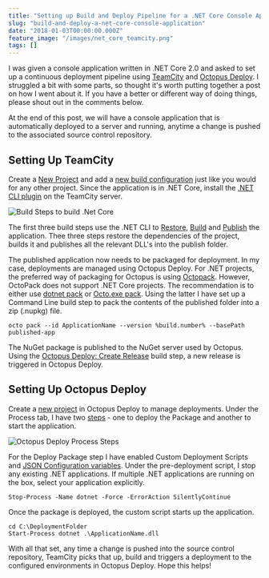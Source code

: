 ```yaml
---
title: "Setting up Build and Deploy Pipeline for a .NET Core Console Application"
slug: "build-and-deploy-a-net-core-console-application"
date: "2018-01-03T00:00:00.000Z"
feature_image: "/images/net_core_teamcity.png"
tags: []
---
```


I was given a console application written in .NET Core 2.0 and asked to set up a continuous deployment pipeline using [TeamCity](https://www.jetbrains.com/teamcity/) and [Octopus Deploy](https://octopus.com/). I struggled a bit with some parts, so thought it's worth putting together a post on how I went about it. If you have a better or different way of doing things, please shout out in the comments below.

At the end of this post, we will have a console application that is automatically deployed to a server and running, anytime a change is pushed to the associated source control repository.

Setting Up TeamCity
-------------------

Create a [New Project](https://confluence.jetbrains.com/display/TCD10/Creating+and+Editing+Projects) and add a [new build configuration](https://confluence.jetbrains.com/display/TCD10/Creating+and+Editing+Build+Configurations) just like you would for any other project. Since the application is in .NET Core, install the [.NET CLI plugin](https://github.com/JetBrains/teamcity-dotnet-plugin) on the TeamCity server.

![Build Steps to build .Net Core](/images/net_core_teamcity_build_steps.png)

The first three build steps use the .NET CLI to [Restore](https://docs.microsoft.com/en-us/dotnet/core/tools/dotnet-restore?tabs=netcore2x), [Build](https://docs.microsoft.com/en-us/dotnet/core/tools/dotnet-build?tabs=netcore2x) and [Publish](https://docs.microsoft.com/en-us/dotnet/core/tools/dotnet-publish?tabs=netcore2x) the application. Thee three steps restore the dependencies of the project, builds it and publishes all the relevant DLL's into the publish folder.

The published application now needs to be packaged for deployment. In my case, deployments are managed using Octopus Deploy. For .NET projects, the preferred way of packaging for Octopus is using [Octopack](https://octopus.com/docs/packaging-applications/creating-packages/nuget-packages/using-octopack). However, OctoPack does not support .NET Core projects. The recommendation is to either use [dotnet pack](https://docs.microsoft.com/en-us/dotnet/core/tools/dotnet-pack?tabs=netcore2x) or [Octo.exe pack](https://octopus.com/docs/packaging-applications/creating-packages/nuget-packages/using-octo.exe). Using the latter I have set up a Command Line build step to pack the contents of the published folder into a zip (.nupkg) file.

    octo pack --id ApplicationName --version %build.number% --basePath published-app
    

The NuGet package is published to the NuGet server used by Octopus. Using the [Octopus Deploy: Create Release](https://octopus.com/docs/api-and-integration/teamcity) build step, a new release is triggered in Octopus Deploy.

Setting Up Octopus Deploy
-------------------------

Create a [new project](https://octopus.com/docs/deployment-process/projects) in Octopus Deploy to manage deployments. Under the Process tab, I have two [steps](https://octopus.com/docs/deployment-process/steps) - one to deploy the Package and another to start the application.

![Octopus Deploy Process Steps](/images/net_core_octopus_deploy_process.png)

For the Deploy Package step I have enabled Custom Deployment Scripts and [JSON Configuration variables](https://octopus.com/docs/deploying-applications/deploying-asp.net-core-web-applications/json-configuration-variables-feature). Under the pre-deployment script, I stop any existing .NET applications. If multiple .NET applications are running on the box, select your application explicitly.

    Stop-Process -Name dotnet -Force -ErrorAction SilentlyContinue
    

Once the package is deployed, the custom script starts up the application.

    cd C:\DeploymentFolder
    Start-Process dotnet .\ApplicationName.dll
    

With all that set, any time a change is pushed into the source control repository, TeamCity picks that up, build and triggers a deployment to the configured environments in Octopus Deploy. Hope this helps!